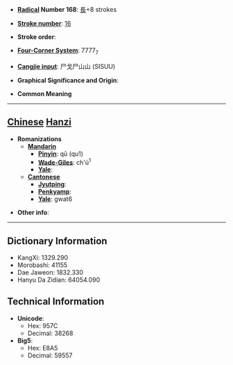 * '''[[Wiktionary:Chinese radical index| Radical]] Number 168''': [[Wiktionary:Chinese radical index 長|長]]+8 strokes

* '''[[Wiktionary:Chinese total strokes index|Stroke number]]''': [[Wiktionary:Chinese total strokes index 16|16]]

* '''Stroke order''': 

* '''[[Wiktionary:Chinese four corner index|Four-Corner System]]''': 7777<sub>7</sub>

* '''[[Wiktionary:Chinese Cangjie index|Cangjie input]]''': 尸戈尸山山 (SISUU)

* '''Graphical Significance and Origin''': 

* '''Common Meaning'''

----

== [[Chinese]] [[Hanzi]] ==

* '''Romanizations'''
** '''[[Mandarin]]'''
*** '''[[Pinyin]]''': qū (qu1)
*** '''[[Wade-Giles]]''': ch'ü<sup>1</sup>
*** '''[[Yale]]''': 
** '''[[Cantonese]]'''
*** '''[[Jyutping]]''':
*** '''[[Penkyamp]]''': 
*** '''[[Yale]]''': gwat6

* '''Other info''': 

----

== Dictionary Information ==

* KangXi: 1329.290
* Morobashi: 41155
* Dae Jaweon: 1832.330
* Hanyu Da Zidian: 64054.090

== Technical Information ==

* '''Unicode''':
** Hex: 957C
** Decimal: 38268
* '''Big5''':
** Hex: E8A5
** Decimal: 59557